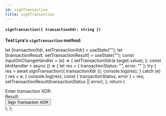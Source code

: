 ```yaml
---
id: signTransaction
title: signTransaction
---
```


#### `signTransaction({ transactionXdr: string })`

<strong>Test Lyra's `signTransaction` method:</strong>


  let [transactionXdr, setTransactionXdr] = useState("");
  let [transactionResult, setTransactionResult] = useState("");
  const inputOnChangeHandler = (e) => {
    setTransactionXdr(e.target.value);
  };
  const btnHandler = async () => {
    let res = { transactionStatus: "", error: "" };
    try {
      res = await signTransaction({ transactionXdr });
      console.log(res);
    } catch (e) {
      res = e;
    }
    console.log(res);
    const { transactionStatus, error } = res;
    setTransactionResult(transactionStatus || error);
  };
  return (
    <div>
      <div>
        Enter transaction XDR:
        <PlaygroundTextarea onChange={inputOnChangeHandler} />
      </div>
      <div>
        Result:
        <PlaygroundTextarea readOnly value={transactionResult} />
      </div>
      <button type="button" onClick={btnHandler}>
        Sign Transaction XDR
      </button>
    </div>
  );
};

<SignTransactionTest />
